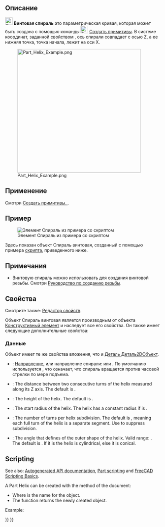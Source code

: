 <languages/>

{{Docnav/ru
|[[Part_Wedge/ru|Клин]]
|[[Part_Spiral/ru|Спираль плоская]]
|[[Part_Workbench/ru|Деталь]]
|IconL=Part_Wedge.svg
|IconR=Part_Spiral.svg
|IconC=Workbench_Part.svg
}}

{{GuiCommand/ru
|Name=Part Helix
|Name/ru=Спираль винтовая
|MenuLocation=Деталь → [[Part_Primitives/ru|Создать примитивы...]] → Спираль винтовая
|Workbenches=[[Part_Workbench/ru|Деталь]],  [[OpenSCAD_Workbench/ru|OpenSCAD]]
|SeeAlso=[[Part_Primitives/ru|Создать примитивы]]
}}

<span id="Description"></span>
== Описание ==

[[Image:Part_Helix.svg|24px]] '''Винтовая спираль''' это параметрическая кривая, которая может быть создана с помощью команды [[Image:Part_Primitives.svg|24px]] [[Part_Primitives/ru|Создать примитивы]]. В системе координат, заданной свойством {{PropertyData|Размещение}}, ось спирали совпадает с осью Z, а ее нижняя точка, точка начала, лежит на оси X.

[[Image:Part_Helix_Example.png|400px]]

<span id="Usage"></span>
== Применение ==

Смотри [[Part_Primitives#Usage/ru|Создать примитивы..]].

<span id="Example"></span>
== Пример ==

[[Image:Part_Helix_Scripting_Example.png|thumb|Элемент Спираль из примера со скриптом]]

Здесь показан объект Спираль винтовая, созданный с помощью примера [[#Scripting|скрипта]], приведенного ниже.

<span id="Notes"></span>
== Примечания ==

* Винтовую спираль можно использовать для создания винтовой резьбы. Смотри [[Thread_for_Screw_Tutorial/ru|Руководство по созданию резьбы]].

<span id="Properties"></span>
== Свойства ==

Смотрите также: [[property_editor/ru|Редактор свойств]].

Объект Спираль винтовая является производным от объекта [[Part_Feature/ru|Конструктивный элемент]] и наследует все его свойства. Он также имеет следующие дополнительные свойства:

<span id="Data"></span>
=== Данные ===

{{TitleProperty|Вложение}}

Объект имеет те же свойства вложения, что и [[Part_Part2DObject#Data/ru|Деталь Деталь2DОбъект]].

{{TitleProperty|Координатна система}}

* {{PropertyData|Локольные координаты|Перечисление}}: [https://en.wikipedia.org/wiki/Screw_thread#Handedness Направление], или направление спирали: {{Value|Правая резьба}} или {{Value|Левая резьба}}. По умолчанию используется {{Value|Правая резьба}}, что означает, что спираль вращается против часовой стрелки по мере подъема.

{{TitleProperty|Спираль винтовая}}

* {{PropertyData|Pitch|Length}}: The distance between two consecutive turns of the helix measured along its Z axis. The default is {{Value|1mm}}.
* {{PropertyData|Height|Length}}: The height of the helix. The default is {{Value|2mm}}.
* {{PropertyData|Radius|Length}}: The start radius of the helix. The helix has a constant radius if {{PropertyData|Angle}} is {{Value|0°}}.
* {{PropertyData|Segment Length|QuantityConstraint}}: The number of turns per helix subdivision. The default is {{Value|1}}, meaning each full turn of the helix is a separate segment. Use {{Value|0}} to suppress subdivision.
* {{PropertyData|Angle|Angle}}: The angle that defines of the outer shape of the helix. Valid range: {{Value|-90° &lt; value &lt; 90°}}. The default is {{Value|0°}}. If it is {{Value|0°}} the helix is cylindrical, else it is conical.

== Scripting ==

See also: [https://freecad.github.io/SourceDoc/ Autogenerated API documentation], [[Part_scripting|Part scripting]] and [[FreeCAD_Scripting_Basics|FreeCAD Scripting Basics]].

A Part Helix can be created with the {{Incode|addObject()}} method of the document:

{{Code|code=
helix = FreeCAD.ActiveDocument.addObject("Part::Helix", "myHelix")
}}

* Where {{Incode|"myHelix"}} is the name for the object.
* The function returns the newly created object.

Example:

{{Code|code=
import FreeCAD as App

doc = App.activeDocument()

helix = doc.addObject("Part::Helix", "myHelix")
helix.Pitch = 2
helix.Height = 3
helix.Radius = 4
helix.SegmentLength = 21
helix.Angle = 45
helix.Placement = App.Placement(App.Vector(1, 2, 3), App.Rotation(75, 60, 30))

doc.recompute()
}}


{{Docnav/ru
|[[Part_Wedge/ru|Клин]]
|[[Part_Spiral/ru|Спираль плоская]]
|[[Part_Workbench/ru|Верстак Part]]
|IconL=Part_Wedge.svg
|IconR=Part_Spiral.svg
|IconC=Workbench_Part.svg
}}

{{Part_Tools_navi{{#translation:}}}}
{{Userdocnavi{{#translation:}}}}